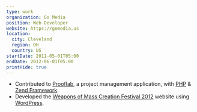 ```yaml
---
type: work
organization: Go Media
position: Web Developer
website: https://gomedia.us
location:
  city: Cleveland
  region: OH
  country: US
startDate: 2011-05-01T05:00
endDate: 2012-06-01T05:00
printHide: true
---
```


- Contributed to <a href="https://prooflab.us">Prooflab</a>, a project
  management application, with <a href="http://php.net">PHP</a> &
  <a href="http://framework.zend.com">Zend Framework</a>.
- Developed the <a href="http://2012.wmcfest.com">Weapons of Mass
  Creation Festival 2012</a>
  website using <a href="http://wordpress.org">WordPress</a>.
